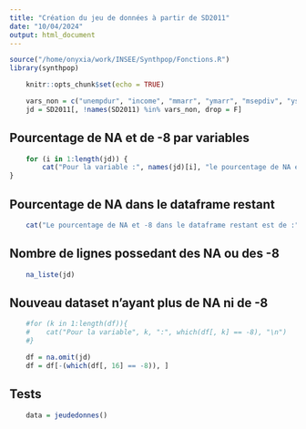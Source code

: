 ```yaml
---
title: "Création du jeu de données à partir de SD2011"
date: "10/04/2024"
output: html_document
---
```


```r
source("/home/onyxia/work/INSEE/Synthpop/Fonctions.R")
library(synthpop)
```

```r
    knitr::opts_chunk$set(echo = TRUE)
```

```r
    vars_non = c("unempdur", "income", "mmarr", "ymarr", "msepdiv", "ysepdiv", "nociga", "wkabdur", "wkabintdur", "emcc", "workab")
    jd = SD2011[, !names(SD2011) %in% vars_non, drop = F]
```

## Pourcentage de NA et de -8 par variables
```r
    for (i in 1:length(jd)) {
        cat("Pour la variable :", names(jd)[i], "le pourcentage de NA est de :", 100 * (sum(is.na(jd[names(jd)[i]])) / length(jd[, i])), "%", "et le pourcentage de -8 est de :", 100 * sum(retirer_na(jd[names(jd)[i]]) == -8)/length(jd[, i]), "%", "\n")
}
```

## Pourcentage de NA dans le dataframe restant
```r
    cat("Le pourcentage de NA et -8 dans le dataframe restant est de :", 100 * (sum(is.na(jd)) + sum(retirer_na(jd) == -8)) / (dim(jd)[1] * dim(jd)[2]), "%")
```

## Nombre de lignes possedant des NA ou des -8
```r
    na_liste(jd)
```

## Nouveau dataset n'ayant plus de NA ni de -8
```r
    #for (k in 1:length(df)){
    #    cat("Pour la variable", k, ":", which(df[, k] == -8), "\n")
    #}

    df = na.omit(jd)
    df = df[-(which(df[, 16] == -8)), ]
```

## Tests
```r
    data = jeudedonnes()
```